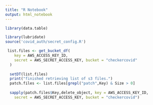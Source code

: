 ```yaml
---
title: "R Notebook"
output: html_notebook
---
```




```r
library(data.table)

library(lubridate)
source('covid_auth/secret_config.R')

 list.files <- get_bucket_df(
    key = AWS_ACCESS_KEY_ID,
    secret = AWS_SECRET_ACCESS_KEY, bucket = "checkercovid"
  )
  
  setDT(list.files)
  print("finished retrieving list of s3 files.")
  patch.files <- list.files[grepl("patch",Key) & Size > 0]
  
  sapply(patch.files$Key,delete_object, key = AWS_ACCESS_KEY_ID,
    secret = AWS_SECRET_ACCESS_KEY, bucket = "checkercovid")

```

